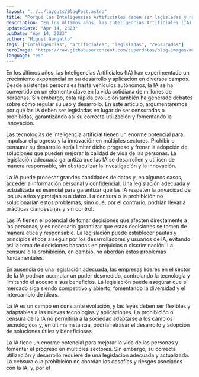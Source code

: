 ```yaml
---
layout: "../../layouts/BlogPost.astro"
title: "Porqué las Inteligencias Artificiales deben ser legisladas y no censuradas o prohibidas"
description: "En los últimos años, las Inteligencias Artificiales (IA) han experimentado un crecimiento exponencial en su desarrollo y aplicación en diversos campos."
updatedDate: "Apr 14, 2023"
pubDate: "Apr 14, 2023"
author: "Miguel Gargallo"
tags: ["inteligencias", "artificiales", "legisladas", "censuradas"]
heroImage: "https://raw.githubusercontent.com/superdatas/blog-images/main/ai-advancement-science.png"
language: "es"
---
```


En los últimos años, las Inteligencias Artificiales (IA) han experimentado un crecimiento exponencial en su desarrollo y aplicación en diversos campos. Desde asistentes personales hasta vehículos autónomos, la IA se ha convertido en un elemento clave en la vida cotidiana de millones de personas. Sin embargo, esta rápida evolución también ha generado debates sobre cómo regular su uso y desarrollo. En este artículo, argumentaremos por qué las IA deben ser legisladas en lugar de ser censuradas o prohibidas, garantizando así su correcta utilización y fomentando la innovación.

Las tecnologías de inteligencia artificial tienen un enorme potencial para impulsar el progreso y la innovación en múltiples sectores. Prohibir o censurar su desarrollo sería limitar dicho progreso y frenar la adopción de soluciones que pueden mejorar la calidad de vida de las personas. La legislación adecuada garantiza que las IA se desarrollen y utilicen de manera responsable, sin obstaculizar la investigación y la innovación.

La IA puede procesar grandes cantidades de datos y, en algunos casos, acceder a información personal y confidencial. Una legislación adecuada y actualizada es esencial para garantizar que las IA respeten la privacidad de los usuarios y protejan sus datos. La censura o la prohibición no solucionarían estos problemas, sino que, por el contrario, podrían llevar a prácticas clandestinas y sin control.

Las IA tienen el potencial de tomar decisiones que afecten directamente a las personas, y es necesario garantizar que estas decisiones se tomen de manera ética y responsable. La legislación puede establecer pautas y principios éticos a seguir por los desarrolladores y usuarios de IA, evitando así la toma de decisiones basadas en prejuicios o discriminación. La censura o la prohibición, en cambio, no abordan estos problemas fundamentales.

En ausencia de una legislación adecuada, las empresas líderes en el sector de la IA podrían acumular un poder desmedido, controlando la tecnología y limitando el acceso a sus beneficios. La legislación puede asegurar que el mercado siga siendo competitivo y abierto, fomentando la diversidad y el intercambio de ideas.

La IA es un campo en constante evolución, y las leyes deben ser flexibles y adaptables a las nuevas tecnologías y aplicaciones. La prohibición o censura de la IA no permitiría a la sociedad adaptarse a los cambios tecnológicos y, en última instancia, podría retrasar el desarrollo y adopción de soluciones útiles y beneficiosas.

La IA tiene un enorme potencial para mejorar la vida de las personas y fomentar el progreso en múltiples sectores. Sin embargo, su correcta utilización y desarrollo requiere de una legislación adecuada y actualizada. La censura o la prohibición no abordan los desafíos y riesgos asociados con la IA, y, por el